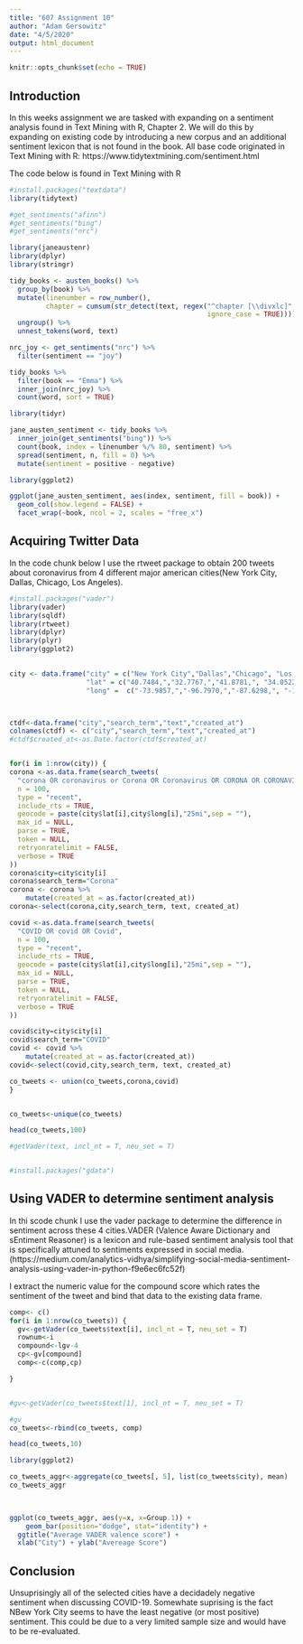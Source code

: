 ---
title: "607 Assignment 10"
author: "Adam Gersowitz"
date: "4/5/2020"
output: html_document
---

```{r setup, include=FALSE}
knitr::opts_chunk$set(echo = TRUE)
```

## Introduction

In this weeks assignment we are tasked with expanding on a sentiment analysis found in Text Mining with R, Chapter 2. We will do this by expanding on existing code by introducing a new corpus and an additional sentiment lexicon that is not found in the book. All base code originated in Text Mining with R: https://www.tidytextmining.com/sentiment.html

The code below is found in Text Mining with R 


```{r}
#install.packages("textdata")
library(tidytext)

#get_sentiments("afinn")
#get_sentiments("bing")
#get_sentiments("nrc")

library(janeaustenr)
library(dplyr)
library(stringr)

tidy_books <- austen_books() %>%
  group_by(book) %>%
  mutate(linenumber = row_number(),
         chapter = cumsum(str_detect(text, regex("^chapter [\\divxlc]", 
                                                 ignore_case = TRUE)))) %>%
  ungroup() %>%
  unnest_tokens(word, text)

nrc_joy <- get_sentiments("nrc") %>% 
  filter(sentiment == "joy")

tidy_books %>%
  filter(book == "Emma") %>%
  inner_join(nrc_joy) %>%
  count(word, sort = TRUE)

library(tidyr)

jane_austen_sentiment <- tidy_books %>%
  inner_join(get_sentiments("bing")) %>%
  count(book, index = linenumber %/% 80, sentiment) %>%
  spread(sentiment, n, fill = 0) %>%
  mutate(sentiment = positive - negative)

library(ggplot2)

ggplot(jane_austen_sentiment, aes(index, sentiment, fill = book)) +
  geom_col(show.legend = FALSE) +
  facet_wrap(~book, ncol = 2, scales = "free_x")
```

## Acquiring Twitter Data

In the code chunk below I use the rtweet package to obtain 200 tweets about coronavirus from 4 different major american cities(New York City, Dallas, Chicago, Los Angeles).

```{r}
#install.packages("vader")
library(vader)
library(sqldf)
library(rtweet)
library(dplyr)
library(plyr)
library(ggplot2)
 

city <- data.frame("city" = c("New York City","Dallas","Chicago", "Los Angeles"),
                   "lat" = c("40.7484,","32.7767,","41.8781,", "34.0522,"),
                   "long" =  c("-73.9857,","-96.7970,","-87.6298,", "-118.2437,"))



ctdf<-data.frame("city","search_term","text","created_at")
colnames(ctdf) <- c("city","search_term","text","created_at")
#ctdf$created_at<-as.Date.factor(ctdf$created_at)


for(i in 1:nrow(city)) {
corona <-as.data.frame(search_tweets(
  "corona OR coronavirus or Corona OR Coronavirus OR CORONA OR CORONAVIRUS",
  n = 100,
  type = "recent",
  include_rts = TRUE,
  geocode = paste(city$lat[i],city$long[i],"25mi",sep = ""),
  max_id = NULL,
  parse = TRUE,
  token = NULL,
  retryonratelimit = FALSE,
  verbose = TRUE
))
corona$city=city$city[i]
corona$search_term="Corona"
corona <- corona %>%  
    mutate(created_at = as.factor(created_at))
corona<-select(corona,city,search_term, text, created_at)

covid <-as.data.frame(search_tweets(
  "COVID OR covid OR Covid",
  n = 100,
  type = "recent",
  include_rts = TRUE,
  geocode = paste(city$lat[i],city$long[i],"25mi",sep = ""),
  max_id = NULL,
  parse = TRUE,
  token = NULL,
  retryonratelimit = FALSE,
  verbose = TRUE
))

covid$city=city$city[i]
covid$search_term="COVID"
covid <- covid %>%  
    mutate(created_at = as.factor(created_at))
covid<-select(covid,city,search_term, text, created_at)

co_tweets <- union(co_tweets,corona,covid)
}


co_tweets<-unique(co_tweets)

head(co_tweets,100)

#getVader(text, incl_nt = T, neu_set = T)


#install.packages("gdata")


```


## Using VADER to determine sentiment analysis

In thi scode chunk I use the vader package to determine the difference in sentiment across these 4 cities.VADER (Valence Aware Dictionary and sEntiment Reasoner) is a lexicon and rule-based sentiment analysis tool that is specifically attuned to sentiments expressed in social media. (https://medium.com/analytics-vidhya/simplifying-social-media-sentiment-analysis-using-vader-in-python-f9e6ec6fc52f)

I extract the numeric value for the compound score which rates the sentiment of the tweet and bind that data to the existing data frame.

```{r}

comp<- c()
for(i in 1:nrow(co_tweets)) {
  gv<-getVader(co_tweets$text[i], incl_nt = T, neu_set = T)
  rownum<-i
  compound<-lgv-4
  cp<-gv[compound]
  comp<-c(comp,cp)

}


#gv<-getVader(co_tweets$text[1], incl_nt = T, neu_set = T)

#gv
co_tweets<-rbind(co_tweets, comp)

head(co_tweets,10)

library(ggplot2)

co_tweets_aggr<-aggregate(co_tweets[, 5], list(co_tweets$city), mean)
co_tweets_aggr

 

ggplot(co_tweets_aggr, aes(y=x, x=Group.1)) + 
    geom_bar(position="dodge", stat="identity") +
  ggtitle("Average VADER valence score") +
  xlab("City") + ylab("Avereage Score")


```



## Conclusion

Unsuprisingly all of the selected cities have a decidadely negative sentiment when discussing COVID-19. Somewhate suprising is the fact NBew York City seems to have the least negative (or most positive) sentiment. This could be due to a very limited sample size and would have to be re-evaluated.






